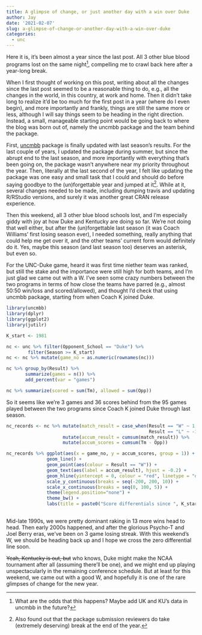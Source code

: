 ```yaml
---
title: A glimpse of change, or just another day with a win over Duke
author: Jay
date: '2021-02-07'
slug: a-glimpse-of-change-or-another-day-with-a-win-over-duke
categories:
  - unc
---
```


Here it is, it's been almost a year since the last post. All 3 other blue blood programs lost on the same night^[What are the odds that this happens? Maybe add UK and KU's data in uncmbb in the future?], compelling me to crawl back here after a year-long break. 

When I first thought of working on this post, writing about all the changes since the last post seemed to be a reasonable thing to do, e.g., all the changes in the world, in this country, at work and home. Then it didn't take long to realize it'd be too much for the first post in a year (where do I even begin), and more importantly and frankly, things are still the same more or less, although I will say things seem to be heading in the right direction. Instead, a small, manageable starting point would be going back to where the blog was born out of, namely the uncmbb package and the team behind the package.

First, [uncmbb](https://cran.r-project.org/web/packages/uncmbb/index.html) package is finally updated with last season's results. For the last couple of years, I updated the package during summer, but since the abrupt end to the last season, and more importantly with everything that's been going on, the package wasn't anywhere near my priority throughout the year. Then, literally at the last second of the year, I felt like updating the package was one easy and small task that I could and should do before saying goodbye to the (un)forgettable year and jumped at it^[Also found out that the package submission reviewers do take (extremely deserving) break at the end of the year.]. While at it, several changes needed to be made, including dumping travis and updating R/RStudio versions, and surely it was another great CRAN release experience. 

Then this weekend, all 3 other blue blood schools lost, and I'm especially giddy with joy at how Duke and Kentucky are doing so far. We're not doing that well either, but after the (un)forgettable last season (it was Coach Williams' first losing season ever), I needed something, really anything that could help me get over it, and the other teams' current form would definitely do it. Yes, maybe this season (and last season too) deserves an asterisk, but even so. 

For the UNC-Duke game, heard it was first time niether team was ranked, but still the stake and the importance were still high for both teams, and I'm just glad we came out with a W. I've seen some crazy numbers between the two programs in terms of how close the teams have parred (e.g., almost 50:50 win/loss and scored/allowed), and thought I'd check that using uncmbb package, starting from when Coach K joined Duke. 


```r

library(uncmbb)
library(dplyr)
library(ggplot2)
library(jutilr)

K_start <- 1981

nc <- unc %>% filter(Opponent_School == "Duke") %>%
        filter(Season >= K_start)
nc <- nc %>% mutate(game_no = as.numeric(rownames(nc)))

nc %>% group_by(Result) %>%
       summarize(games = n()) %>%
       add_percent(var = "games")

nc %>% summarize(scored = sum(Tm), allowed = sum(Opp))
```

So it seems like we're 3 games and 36 scores behind from the 95 games played between the two programs since Coach K joined Duke through last season.

```r

nc_records <- nc %>% mutate(match_result = case_when(Result == "W" ~ 1,
                                                     Result == "L" ~ -1)) %>%
                     mutate(accum_result = cumsum(match_result)) %>%
                     mutate(accum_scores = cumsum(Tm - Opp))

nc_records %>% ggplot(aes(x = game_no, y = accum_scores, group = 1)) +
               geom_line() + 
               geom_point(aes(colour = Result == "W")) +
               geom_text(aes(label = accum_result), hjust = -0.2) +
               geom_hline(yintercept = 0, colour = "red", linetype = "dotted") + 
               scale_y_continuous(breaks = seq(-200, 200, 10)) +
               scale_x_continuous(breaks = seq(0, 100, 5)) +
               theme(legend.position="none") +
               theme_bw() +
               labs(title = paste0("Score differentials since ", K_start-1, "-", K_start, " season"))
  
```

Mid-late 1990s, we were pretty dominant raking in 13 more wins head to head. Then early 2000s happened, and after the glorious Psycho-T and Joel Berry eras, we've been on 3 game losing streak. With this weekend's W, we should be heading back up and I hope we cross the zero differential line soon.  

~~Yeah, Kentucky is out, but~~ who knows, Duke might make the NCAA tournament after all (assuming there'll be one), and we might end up playing unspectacularly in the remaining conference schedule. But at least for this weekend, we came out with a good W, and hopefully it is one of the rare glimpses of change for the new year. 
